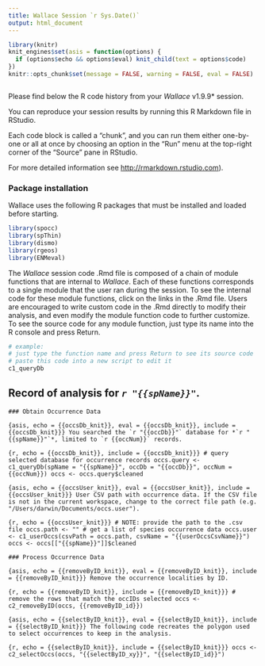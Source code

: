 ```yaml
---
title: Wallace Session `r Sys.Date()`
output: html_document
---
```


```r
library(knitr)
knit_engines$set(asis = function(options) {
  if (options$echo && options$eval) knit_child(text = options$code)
})
knitr::opts_chunk$set(message = FALSE, warning = FALSE, eval = FALSE)
```

```r

```

Please find below the R code history from your *Wallace* v1.9.9* session. 

You can reproduce your session results by running this R Markdown file in RStudio. 

Each code block is called a "chunk", and you can run them either one-by-one or all at once by choosing an option in the "Run" menu at the top-right corner of the "Source" pane in RStudio. 

For more detailed information see <http://rmarkdown.rstudio.com>).

### Package installation

Wallace uses the following R packages that must be installed and loaded before starting.
```r
library(spocc)
library(spThin)
library(dismo)
library(rgeos)
library(ENMeval)
```

The *Wallace* session code .Rmd file is composed of a chain of module functions that are internal to *Wallace*. Each of these functions corresponds to a single module that the user ran during the session. To see the internal code for these module functions, click on the links in the .Rmd file. Users are encouraged to write custom code in the .Rmd directly to modify their analysis, and even modify the module function code to further customize. To see the source code for any module function, just type its name into the R console and press Return.

```r
# example:
# just type the function name and press Return to see its source code
# paste this code into a new script to edit it
c1_queryDb
```

## Record of analysis for *`r "{{spName}}"`*.

```asis
### Obtain Occurrence Data
```

```{asis, echo = {{occsDb_knit}}, eval = {{occsDb_knit}}, include = {{occsDb_knit}}}
You searched the `r "{{occDb}}"` database for *`r "{{spName}}"`*, limited to `r {{occNum}}` records.
```

```{r, echo = {{occsDb_knit}}, include = {{occsDb_knit}}}
# query selected database for occurrence records
occs.query <- c1_queryDb(spName = "{{spName}}", occDb = "{{occDb}}", occNum = {{occNum}})
occs <- occs.query$cleaned
```

```{asis, echo = {{occsUser_knit}}, eval = {{occsUser_knit}}, include = {{occsUser_knit}}}
User CSV path with occurrence data. If the CSV file is not in the current workspace, change to the correct file path (e.g. "/Users/darwin/Documents/occs.user").
```

```{r, echo = {{occsUser_knit}}}
# NOTE: provide the path to the .csv file
occs.path <- ""
# get a list of species occurrence data
occs.user <- c1_userOccs(csvPath = occs.path, csvName = "{{userOccsCsvName}}")
occs <- occs[["{{spName}}"]]$cleaned
```

```asis
### Process Occurrence Data
```

```{asis, echo = {{removeByID_knit}}, eval = {{removeByID_knit}}, include = {{removeByID_knit}}}
Remove the occurrence localities by ID.
```

```{r, echo = {{removeByID_knit}}, include = {{removeByID_knit}}}
# remove the rows that match the occIDs selected
occs <- c2_removeByID(occs, {{removeByID_id}})
```

```{asis, echo = {{selectByID_knit}}, eval = {{selectByID_knit}}, include = {{selectByID_knit}}}
The following code recreates the polygon used to select occurrences to keep in the analysis.
```

```{r, echo = {{selectByID_knit}}, include = {{selectByID_knit}}}
occs <- c2_selectOccs(occs, "{{selectByID_xy}}", "{{selectByID_id}}")
```
